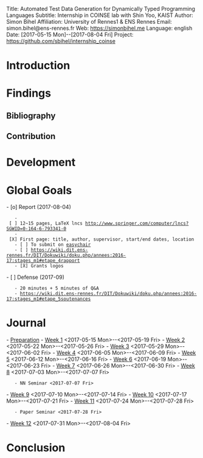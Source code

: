 Title:       Automated Test Data Generation for Dynamically Typed Programming Languages
Subtitle:    Internship in COINSE lab with Shin Yoo, KAIST
Author:      Simon Bihel
Affiliation: University of Rennes1 & ENS Rennes
Email:       simon.bihel@ens-rennes.fr
Web:         https://simonbihel.me
Language:    english
Date:        [2017-05-15 Mon]--[2017-08-04 Fri]
Project:     https://github.com/sbihel/internship_coinse


= Introduction=


= Findings =

== Bibliography ==

== Contribution ==


= Development =


= Global Goals =
- [o] Report (2017-08-04)
    - [ ] 12~15 pages, LaTeX lncs [[http://www.springer.com/computer/lncs?SGWID=0-164-6-793341-0]]
    - [X] First page: title, author, supervisor, start/end dates, location
    - [ ] To submit on [[https://easychair.org/conferences/?conf=ensrennesditm12017|easychair]]
    - [ ] [[https://wiki.dit.ens-rennes.fr/DIT/Dokuwiki/doku.php/annees:2016-17:stages_m1#etape_4rapport]]
    - [X] Grants logos
- [ ] Defense (2017-09)
    - 20 minutes + 5 minutes of Q&A
    - [[https://wiki.dit.ens-rennes.fr/DIT/Dokuwiki/doku.php/annees:2016-17:stages_m1#etape_5soutenances]]


= Journal =
- [[Preparation]]
- [[Week  1]] <2017-05-15 Mon>--<2017-05-19 Fri>
- [[Week  2]] <2017-05-22 Mon>--<2017-05-26 Fri>
- [[Week  3]] <2017-05-29 Mon>--<2017-06-02 Fri>
- [[Week  4]] <2017-06-05 Mon>--<2017-06-09 Fri>
- [[Week  5]] <2017-06-12 Mon>--<2017-06-16 Fri>
- [[Week  6]] <2017-06-19 Mon>--<2017-06-23 Fri>
- [[Week  7]] <2017-06-26 Mon>--<2017-06-30 Fri>
- [[Week  8]] <2017-07-03 Mon>--<2017-07-07 Fri>
    - NN Seminar <2017-07-07 Fri>
- [[Week  9]] <2017-07-10 Mon>--<2017-07-14 Fri>
- [[Week 10]] <2017-07-17 Mon>--<2017-07-21 Fri>
- [[Week 11]] <2017-07-24 Mon>--<2017-07-28 Fri>
    - Paper Seminar <2017-07-28 Fri>
- [[Week 12]] <2017-07-31 Mon>--<2017-08-04 Fri>


= Conclusion =
